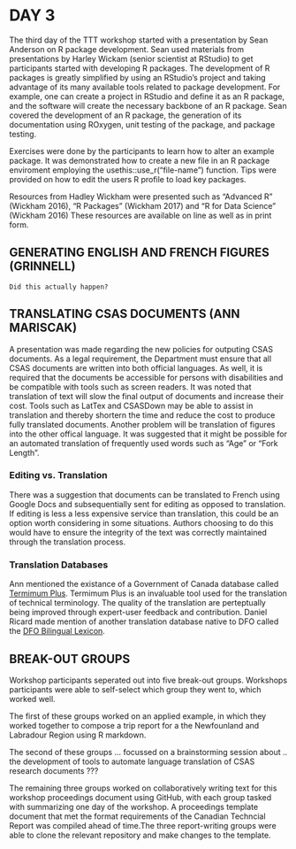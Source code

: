 # DAY 3
The third day of the TTT workshop started with a presentation by Sean Anderson on R package development. Sean used materials from presentations by Harley Wickam (senior scientist at RStudio) to get participants started with developing R packages. The development of R packages is greatly simplified by using an RStudio's project and taking advantage of its many available tools related to package development. For example, one can create a project in RStudio and define it as an R package, and the software will create the necessary backbone of an R package. Sean covered the development of an R package, the generation of its documentation using ROxygen, unit testing of the package, and package testing.

Exercises were done by the participants to learn how to alter an example package.  It was demonstrated how to create a new file in an R package enviroment employing the usethis::use_r("file-name") function.  Tips were provided on how to edit the users R profile to load key packages.

Resources from Hadley Wickham were presented such as "Advanced R" (Wickham 2016), "R Packages" (Wickham 2017) and "R for Data Science" (Wickham 2016)  These resources are available on line as well as in print form.

## GENERATING ENGLISH AND FRENCH FIGURES (GRINNELL)

`Did this actually happen?`

## TRANSLATING CSAS DOCUMENTS (ANN MARISCAK)

A presentation was made regarding the new policies for outputing CSAS documents.  As a legal requirement, the Department must ensure that all CSAS documents are written into both official languages.  As well, it is required that the documents be accessible for persons with disabilities and be compatible with tools such as screen readers.  It was noted that translation of text will slow the final output of documents and increase their cost.  Tools such as LatTex and CSASDown may be able to assist in translation and thereby shortern the time and reduce the cost to produce fully translated documents.  Another problem will be translation of figures into the other offical language.  It was suggested that it might be possible for an automated translation of frequently used words such as "Age" or "Fork Length".

### Editing vs. Translation
There was a suggestion that documents can be translated to French using Google Docs and subsequentially sent for editing as opposed to translation. If editing is less a less expensive service than translation, this could be an option worth considering in some situations. Authors choosing to do this would have to ensure the integrity of the text was correctly maintained through the translation process.

### Translation Databases
Ann mentioned the existance of a Government of Canada database called [Termimum Plus](https://www.btb.termiumplus.gc.ca/tpv2alpha/alpha-eng.html?lang=eng). Termimum Plus is an invaluable tool used for the translation of technical terminology. The quality of the translation are perteptually being improved through expert-user feedback and contribution. Daniel Ricard made mention of another translation database native to DFO called the [DFO Bilingual Lexicon](http://address-needed.com).

## BREAK-OUT GROUPS

Workshop participants seperated out into five break-out groups.  Workshops participants were able to self-select which group they went to, which worked well.

The first of these groups worked on an applied example, in which they worked together to compose a trip report for a the Newfounland and Labradour Region using R markdown.

The second of these groups ... focussed on a brainstorming session about .. the development of tools to automate language translation of CSAS research documents ???

The remaining three groups worked on collaboratively writing text for this workshop proceedings document using GitHub, with each group tasked with summarizing one day of the workshop. A proceedings template document that met the format requirements of the Canadian Techncial Report was compiled ahead of time.The three report-writing groups were able to clone the relevant repository and make changes to the template.
